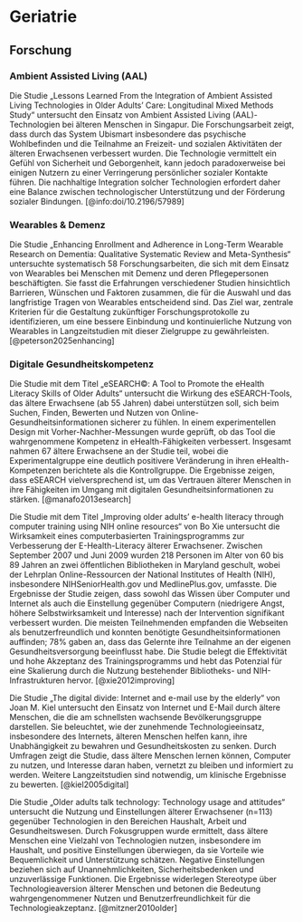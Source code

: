 # Geriatrie

## Forschung

### Ambient Assisted Living (AAL)

Die Studie „Lessons Learned From the Integration of Ambient Assisted Living Technologies in Older Adults’ Care: Longitudinal Mixed Methods Study“ untersucht den Einsatz von Ambient Assisted Living (AAL)-Technologien bei älteren Menschen in Singapur. Die Forschungsarbeit zeigt, dass durch das System Ubismart insbesondere das psychische Wohlbefinden und die Teilnahme an Freizeit- und sozialen Aktivitäten der älteren Erwachsenen verbessert wurden. Die Technologie vermittelt ein Gefühl von Sicherheit und Geborgenheit, kann jedoch paradoxerweise bei einigen Nutzern zu einer Verringerung persönlicher sozialer Kontakte führen. Die nachhaltige Integration solcher Technologien erfordert daher eine Balance zwischen technologischer Unterstützung und der Förderung sozialer Bindungen. [@info:doi/10.2196/57989]

### Wearables & Demenz

Die Studie „Enhancing Enrollment and Adherence in Long-Term Wearable Research on Dementia: Qualitative Systematic Review and Meta-Synthesis“ untersuchte systematisch 58 Forschungsarbeiten, die sich mit dem Einsatz von Wearables bei Menschen mit Demenz und deren Pflegepersonen beschäftigten. Sie fasst die Erfahrungen verschiedener Studien hinsichtlich Barrieren, Wünschen und Faktoren zusammen, die für die Auswahl und das langfristige Tragen von Wearables entscheidend sind. Das Ziel war, zentrale Kriterien für die Gestaltung zukünftiger Forschungsprotokolle zu identifizieren, um eine bessere Einbindung und kontinuierliche Nutzung von Wearables in Langzeitstudien mit dieser Zielgruppe zu gewährleisten. [@peterson2025enhancing]

### Digitale Gesundheitskompetenz

Die Studie mit dem Titel „eSEARCH©: A Tool to Promote the eHealth Literacy Skills of Older Adults“ untersucht die Wirkung des eSEARCH-Tools, das ältere Erwachsene (ab 55 Jahren) dabei unterstützen soll, sich beim Suchen, Finden, Bewerten und Nutzen von Online-Gesundheitsinformationen sicherer zu fühlen. In einem experimentellen Design mit Vorher-Nachher-Messungen wurde geprüft, ob das Tool die wahrgenommene Kompetenz in eHealth-Fähigkeiten verbessert. Insgesamt nahmen 67 ältere Erwachsene an der Studie teil, wobei die Experimentalgruppe eine deutlich positivere Veränderung in ihren eHealth-Kompetenzen berichtete als die Kontrollgruppe. Die Ergebnisse zeigen, dass eSEARCH vielversprechend ist, um das Vertrauen älterer Menschen in ihre Fähigkeiten im Umgang mit digitalen Gesundheitsinformationen zu stärken. [@manafo2013esearch]

Die Studie mit dem Titel „Improving older adults' e-health literacy through computer training using NIH online resources“ von Bo Xie untersucht die Wirksamkeit eines computerbasierten Trainingsprogramms zur Verbesserung der E-Health-Literacy älterer Erwachsener. Zwischen September 2007 und Juni 2009 wurden 218 Personen im Alter von 60 bis 89 Jahren an zwei öffentlichen Bibliotheken in Maryland geschult, wobei der Lehrplan Online-Ressourcen der National Institutes of Health (NIH), insbesondere NIHSeniorHealth.gov und MedlinePlus.gov, umfasste. Die Ergebnisse der Studie zeigen, dass sowohl das Wissen über Computer und Internet als auch die Einstellung gegenüber Computern (niedrigere Angst, höhere Selbstwirksamkeit und Interesse) nach der Intervention signifikant verbessert wurden. Die meisten Teilnehmenden empfanden die Webseiten als benutzerfreundlich und konnten benötigte Gesundheitsinformationen auffinden; 78% gaben an, dass das Gelernte ihre Teilnahme an der eigenen Gesundheitsversorgung beeinflusst habe. Die Studie belegt die Effektivität und hohe Akzeptanz des Trainingsprogramms und hebt das Potenzial für eine Skalierung durch die Nutzung bestehender Bibliotheks- und NIH-Infrastrukturen hervor. [@xie2012improving]

Die Studie „The digital divide: Internet and e-mail use by the elderly“ von Joan M. Kiel untersucht den Einsatz von Internet und E-Mail durch ältere Menschen, die die am schnellsten wachsende Bevölkerungsgruppe darstellen. Sie beleuchtet, wie der zunehmende Technologieeinsatz, insbesondere des Internets, älteren Menschen helfen kann, ihre Unabhängigkeit zu bewahren und Gesundheitskosten zu senken. Durch Umfragen zeigt die Studie, dass ältere Menschen lernen können, Computer zu nutzen, und Interesse daran haben, vernetzt zu bleiben und informiert zu werden. Weitere Langzeitstudien sind notwendig, um klinische Ergebnisse zu bewerten. [@kiel2005digital]

Die Studie „Older adults talk technology: Technology usage and attitudes“ untersucht die Nutzung und Einstellungen älterer Erwachsener (n=113) gegenüber Technologien in den Bereichen Haushalt, Arbeit und Gesundheitswesen. Durch Fokusgruppen wurde ermittelt, dass ältere Menschen eine Vielzahl von Technologien nutzen, insbesondere im Haushalt, und positive Einstellungen überwiegen, da sie Vorteile wie Bequemlichkeit und Unterstützung schätzen. Negative Einstellungen beziehen sich auf Unannehmlichkeiten, Sicherheitsbedenken und unzuverlässige Funktionen. Die Ergebnisse widerlegen Stereotype über Technologieaversion älterer Menschen und betonen die Bedeutung wahrgengenommener Nutzen und Benutzerfreundlichkeit für die Technologieakzeptanz. [@mitzner2010older]
